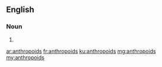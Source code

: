 ==English==

===Noun===
{{head|en}}

# {{plural of|anthropoid}}

[[ar:anthropoids]]
[[fr:anthropoids]]
[[ku:anthropoids]]
[[mg:anthropoids]]
[[my:anthropoids]]